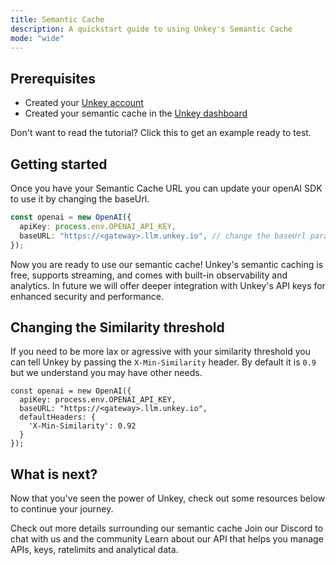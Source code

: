 ```yaml
---
title: Semantic Cache
description: A quickstart guide to using Unkey's Semantic Cache
mode: "wide"
---
```


## Prerequisites

- Created your [Unkey account](https://app.unkey.com/auth/sign-up)
- Created your semantic cache in the [Unkey dashboard](https://app.unkey.com/semantic-cache/new)

<Card title="Skip the tutorial" icon="link" href="https://github.com/unkeyed/examples/tree/main/ai-chatbot">
  Don't want to read the tutorial? Click this to get an example ready to test.
</Card>

## Getting started

Once you have your Semantic Cache URL you can update your openAI SDK to use it by changing the baseUrl.

```ts
const openai = new OpenAI({
  apiKey: process.env.OPENAI_API_KEY,
  baseURL: "https://<gateway>.llm.unkey.io", // change the baseUrl parameter to your gateway name
});
```

Now you are ready to use our semantic cache! Unkey's semantic caching is free, supports streaming, and comes with built-in observability and analytics. In future we will offer deeper integration with Unkey's API keys for enhanced security and performance.


## Changing the Similarity threshold

If you need to be more lax or agressive with your similarity threshold you can tell Unkey by passing the `X-Min-Similarity` header. By default it is `0.9` but we understand you may have other needs.

```
const openai = new OpenAI({
  apiKey: process.env.OPENAI_API_KEY,
  baseURL: "https://<gateway>.llm.unkey.io",
  defaultHeaders: {
    'X-Min-Similarity': 0.92
  }
});
```

## What is next?

Now that you've seen the power of Unkey, check out some resources below to continue your journey.

<CardGroup cols={3}>
<Card title="Semantic Cache" icon="brackets-curly" href="/semantic-cache/introduction">
 Check out more details surrounding our semantic cache
</Card>
  <Card title="Discord" icon="discord" href="https://unkey.com/discord">Join our Discord to chat with us and the community</Card>
  <Card title="Unkey API Reference" icon="database" href="/api-reference">
     Learn about our API that helps you manage APIs, keys, ratelimits and analytical data.
  </Card>
</CardGroup>
